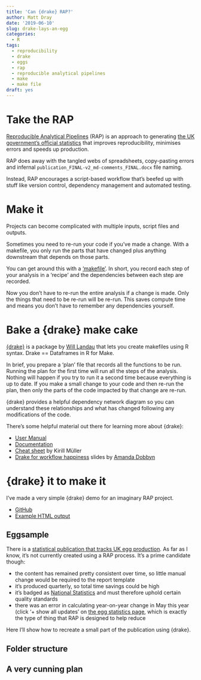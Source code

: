 ```yaml
---
title: 'Can {drake} RAP?'
author: Matt Dray
date: '2019-06-10'
slug: drake-lays-an-egg
categories:
  - R
tags:
  - reproducibility
  - drake
  - eggs
  - rap
  - reproducible analytical pipelines
  - make
  - make file
draft: yes
---
```


# Take the RAP

[Reproducible Analytical Pipelines](https://ukgovdatascience.github.io/rap-website/) (RAP) is an approach to generating [the UK government's official statistics](https://www.gov.uk/search/research-and-statistics) that improves reproducibility, minimises errors and speeds up production.

RAP does away with the tangled webs of spreadsheets, copy-pasting errors and infernal `publication_FINAL-v2_md-comments_FINAL.docx` file naming.

Instead, RAP encourages a script-based workflow that's beefed up with stuff like version control, dependency management and automated testing.

# Make it

Projects can become complicated with multiple inputs, script files and outputs.

Sometimes you need to re-run your code if you've made a change. With a makefile, you only run the parts that have changed plus anything downstream that depends on those parts.

You can get around this with a ['makefile'](https://en.wikipedia.org/wiki/Makefile). In short, you record each step of your analysis in a 'recipe' and the dependencies between each step are recorded.

Now you don't have to re-run the entire analysis if a change is made. Only the things that need to be re-run will be re-run. This saves compute time and means you don't have to remember any dependencies yourself.

# Bake a {drake} make cake

[{drake}](https://github.com/ropensci/drake) is a package by [Will Landau](https://wlandau.github.io/) that lets you create makefiles using R syntax. Drake == Dataframes in R for Make.

In brief, you prepare a 'plan' file that records all the functions to be run. Running the plan for the first time will run all the steps of the analysis. Nothing will happen if you try to run it a second time because everything is up to date. If you make a small change to your code and then re-run the plan, then only the parts of the code impacted by that change are re-run.

{drake} provides a helpful dependency network diagram so you can understand these relationships and what has changed following any modifications of the code.

There's some helpful material out there for learning more about {drake}:

* [User Manual](https://ropenscilabs.github.io/drake-manual/)
* [Documentation](https://ropensci.github.io/drake/)
* [Cheat sheet](https://github.com/krlmlr/drake-sib-zurich/blob/master/cheat-sheet.pdf) by Kirill Müller
* [Drake for workflow happiness](https://aedobbyn.github.io/nyc-fires/index.html#1) slides by [Amanda Dobbyn](https://dobb.ae/)

# {drake} it to make it

I've made a very simple {drake} demo for an imaginary RAP project.

* [GitHub](https://github.com/matt-dray/drake-egg-rap)
* [Example HTML output](https://matt-dray.github.io/drake-egg-rap/)

## Eggsample

There is a [statistical publication that tracks UK egg production](https://www.gov.uk/government/statistics/egg-statistics). As far as I know, it's not currently created using a RAP process. It's a prime candidate though:

* the content has remained pretty consistent over time, so little manual change would be required to the report template
* it's produced quarterly, so total time savings could be high 
* it's badged as [National Statistics](https://www.statisticsauthority.gov.uk/osr/list-of-national-statistics/) and must therefore uphold certain quality standards
* there was an error in calculating year-on-year change in May this year (click '+ show all updates' on [the egg statistics page](https://www.gov.uk/government/statistics/egg-statistics), which is exactly the type of thing that RAP is designed to help reduce

Here I'll show how to recreate a small part of the publication using {drake}.

## Folder structure

## A very cunning plan

[^natstats]: In the UK, National Statistics are a special form of statistical publication that are considered to be of importance and have met certain standards.